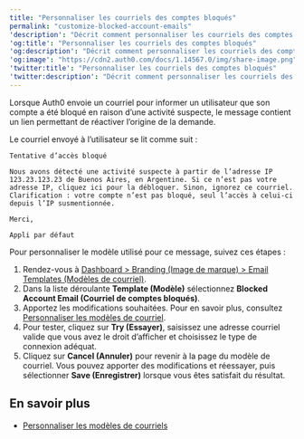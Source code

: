 ---
title: "Personnaliser les courriels des comptes bloqués"
permalink: "customize-blocked-account-emails"
'description': "Décrit comment personnaliser les courriels des comptes bloqués."
'og:title': "Personnaliser les courriels des comptes bloqués"
'og:description': "Décrit comment personnaliser les courriels des comptes bloqués."
'og:image': "https://cdn2.auth0.com/docs/1.14567.0/img/share-image.png"
'twitter:title': "Personnaliser les courriels des comptes bloqués"
'twitter:description': "Décrit comment personnaliser les courriels des comptes bloqués."
---

Lorsque Auth0 envoie un courriel pour informer un utilisateur que son compte a été bloqué en raison d’une activité suspecte, le message contient un lien permettant de réactiver l’origine de la demande.

Le courriel envoyé à l’utilisateur se lit comme suit :

`Tentative d’accès bloqué`

`Nous avons détecté une activité suspecte à partir de l’adresse IP 123.23.123.23 de Buenos Aires, en Argentine. Si ce n’est pas votre adresse IP, cliquez ici pour la débloquer. Sinon, ignorez ce courriel. Clarification : votre compte n’est pas bloqué, seul l’accès à celui-ci depuis l’IP susmentionnée.`

`Merci,`

`Appli par défaut`

Pour personnaliser le modèle utilisé pour ce message, suivez ces étapes :

1. Rendez-vous à [Dashboard > Branding (Image de marque) > Email Templates (Modèles de courriel)](https://manage.auth0.com/#/templates).
2. Dans la liste déroulante **Template (Modèle)** sélectionnez **Blocked Account Email (Courriel de comptes bloqués)**.
3. Apportez les modifications souhaitées. Pour en savoir plus, consultez [Personnaliser les modèles de courriel](/docs/fr-ca/customize/email/email-templates).
4. Pour tester, cliquez sur **Try (Essayer)**, saisissez une adresse courriel valide que vous avez le droit d’afficher et choisissez le type de connexion adéquat.
5. Cliquez sur **Cancel (Annuler)** pour revenir à la page du modèle de courriel. Vous pouvez apporter des modifications et réessayer, puis sélectionner **Save (Enregistrer)** lorsque vous êtes satisfait du résultat.

## En savoir plus

* [Personnaliser les modèles de courriels](/docs/fr-ca/customize/email/email-templates)